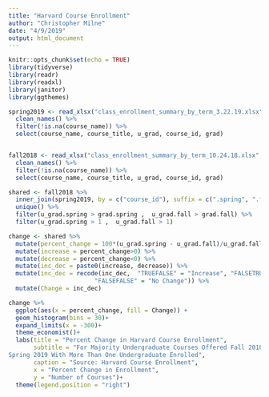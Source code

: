 ```yaml
---
title: "Harvard Course Enrollment"
author: "Christopher Milne"
date: "4/9/2019"
output: html_document
---
```


```r
knitr::opts_chunk$set(echo = TRUE)
library(tidyverse)
library(readr)
library(readxl)
library(janitor)
library(ggthemes)

spring2019 <- read_xlsx("class_enrollment_summary_by_term_3.22.19.xlsx", skip = 3, col_names = TRUE) %>% 
  clean_names() %>% 
  filter(!is.na(course_name)) %>% 
  select(course_name, course_title, u_grad, course_id, grad)


fall2018 <- read_xlsx("class_enrollment_summary_by_term_10.24.18.xlsx", skip = 2, col_names = TRUE) %>% 
  clean_names() %>% 
  filter(!is.na(course_name)) %>% 
  select(course_name, course_title, u_grad, course_id, grad)
```

```r
shared <- fall2018 %>% 
  inner_join(spring2019, by = c("course_id"), suffix = c(".spring", ".fall")) %>% 
  unique() %>% 
  filter(u_grad.spring > grad.spring ,  u_grad.fall > grad.fall) %>% 
  filter(u_grad.spring > 1 ,  u_grad.fall > 1)

change <- shared %>% 
  mutate(percent_change = 100*(u_grad.spring - u_grad.fall)/u_grad.fall) %>% 
  mutate(increase = percent_change>0) %>% 
  mutate(decrease = percent_change<0) %>%
  mutate(inc_dec = paste0(increase, decrease)) %>% 
  mutate(inc_dec = recode(inc_dec,  "TRUEFALSE" = "Increase", "FALSETRUE" = "Decrease", 
                        "FALSEFALSE" = "No Change")) %>% 
  mutate(Change = inc_dec)
```

```r
change %>% 
  ggplot(aes(x = percent_change, fill = Change)) +
  geom_histogram(bins = 30)+
  expand_limits(x = -300)+
  theme_economist()+
  labs(title = "Percent Change in Harvard Course Enrollment",
       subtitle = "For Majority Undergraduate Courses Offered Fall 2018 and 
Spring 2019 With More Than One Undergraduate Enrolled",
       caption = "Source: Harvard Course Enrollment",
       x = "Percent Change in Enrollment",
       y = "Number of Courses")+
  theme(legend.position = "right")
```


